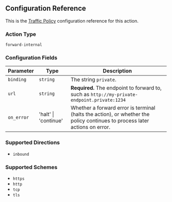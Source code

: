 ## Configuration Reference

This is the [Traffic Policy](/docs/http/traffic-policy/) configuration
reference for this action.

### Action Type

`forward-internal`

### Configuration Fields

| Parameter  | Type                 | Description                                                                                                                |
| ---------- | -------------------- | -------------------------------------------------------------------------------------------------------------------------- |
| `binding`  | `string`             | The string `private`.                                                                                                      |
| `url`      | `string`             | **Required.** The endpoint to forward to, such as `http://my-private-endpoint.private:1234`                                |
| `on_error` | 'halt' \| 'continue' | Whether a forward error is terminal (halts the action), or whether the policy continues to process later actions on error. |

### Supported Directions

- `inbound`

### Supported Schemes

- `https`
- `http`
- `tcp`
- `tls`
